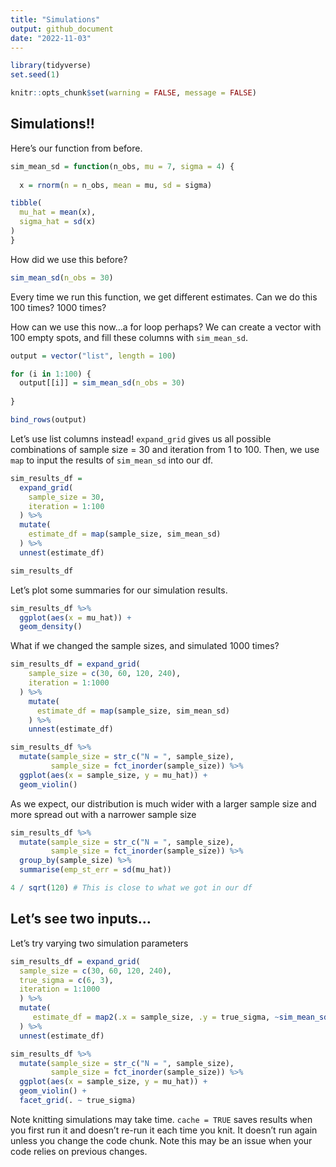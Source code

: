 ```yaml
---
title: "Simulations"
output: github_document
date: "2022-11-03"
---
```


```r
library(tidyverse)
set.seed(1)

knitr::opts_chunk$set(warning = FALSE, message = FALSE)
```

## Simulations!!

Here's our function from before.

```r
sim_mean_sd = function(n_obs, mu = 7, sigma = 4) {
  
  x = rnorm(n = n_obs, mean = mu, sd = sigma)

tibble(
  mu_hat = mean(x), 
  sigma_hat = sd(x)
)
}
```

How did we use this before?

```r
sim_mean_sd(n_obs = 30)
```
Every time we run this function, we get different estimates. Can we do this 100 times? 1000 times?

How can we use this now...a for loop perhaps?
We can create a vector with 100 empty spots, and fill these columns with `sim_mean_sd`.

```r
output = vector("list", length = 100)

for (i in 1:100) {
  output[[i]] = sim_mean_sd(n_obs = 30)
  
}

bind_rows(output)
```


Let's use list columns instead! `expand_grid` gives us all possible combinations of sample size = 30 and iteration from 1 to 100. Then, we use `map` to input the results of `sim_mean_sd` into our df.

```r
sim_results_df = 
  expand_grid(
    sample_size = 30,
    iteration = 1:100
  ) %>% 
  mutate(
    estimate_df = map(sample_size, sim_mean_sd)
  ) %>% 
  unnest(estimate_df)

sim_results_df
```

Let's plot some summaries for our simulation results.

```r
sim_results_df %>% 
  ggplot(aes(x = mu_hat)) + 
  geom_density()
```


What if we changed the sample sizes, and simulated 1000 times?

```r
sim_results_df = expand_grid(
    sample_size = c(30, 60, 120, 240), 
    iteration = 1:1000
  ) %>% 
    mutate(
      estimate_df = map(sample_size, sim_mean_sd)
    ) %>% 
    unnest(estimate_df)
```

```r
sim_results_df %>% 
  mutate(sample_size = str_c("N = ", sample_size), 
         sample_size = fct_inorder(sample_size)) %>% 
  ggplot(aes(x = sample_size, y = mu_hat)) +
  geom_violin()
```

As we expect, our distribution is much wider with a larger sample size and more spread out with a narrower sample size

```r
sim_results_df %>% 
  mutate(sample_size = str_c("N = ", sample_size), 
         sample_size = fct_inorder(sample_size)) %>% 
  group_by(sample_size) %>% 
  summarise(emp_st_err = sd(mu_hat))

4 / sqrt(120) # This is close to what we got in our df
```

## Let's see two inputs...

Let's try varying two simulation parameters

```r
sim_results_df = expand_grid(
  sample_size = c(30, 60, 120, 240), 
  true_sigma = c(6, 3),
  iteration = 1:1000
  ) %>% 
  mutate(
     estimate_df = map2(.x = sample_size, .y = true_sigma, ~sim_mean_sd(n_obs = .x, sigma = .y))
  ) %>% 
  unnest(estimate_df)

```

```r
sim_results_df %>% 
  mutate(sample_size = str_c("N = ", sample_size), 
         sample_size = fct_inorder(sample_size)) %>% 
  ggplot(aes(x = sample_size, y = mu_hat)) + 
  geom_violin() + 
  facet_grid(. ~ true_sigma)
```

Note knitting simulations may take time. `cache = TRUE` saves results when you first run it and doesn't re-run it each time you knit. It doesn't run again unless you change the code chunk. Note this may be an issue when your code relies on previous changes. 


